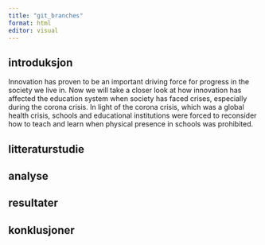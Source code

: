 ```yaml
---
title: "git_branches"
format: html
editor: visual
---
```


## introduksjon

Innovation has proven to be an important driving force for progress in the society we live in.
Now we will take a closer look at how innovation has affected the education system when society has faced crises, especially during the corona crisis.
In light of the corona crisis, which was a global health crisis, schools and educational institutions were forced to reconsider how to teach and learn when physical presence in schools was prohibited.

## litteraturstudie

## analyse

## resultater

## konklusjoner
